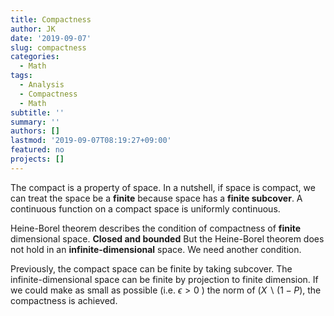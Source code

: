 ```yaml
---
title: Compactness
author: JK
date: '2019-09-07'
slug: compactness
categories:
  - Math
tags:
  - Analysis
  - Compactness
  - Math
subtitle: ''
summary: ''
authors: []
lastmod: '2019-09-07T08:19:27+09:00'
featured: no
projects: []
---
```


The compact is a property of space. In a nutshell, if space is compact, we can treat the space be a **finite** because space has a **finite subcover**. A continuous function on a compact space is uniformly continuous.  

Heine-Borel theorem describes the condition of compactness of **finite** dimensional space. **Closed and bounded** But the Heine-Borel theorem does not hold in an **infinite-dimensional** space. We need another condition.  

Previously, the compact space can be finite by taking subcover. The infinite-dimensional space can be finite by projection to finite dimension. If we could make as small as possible (i.e. $\epsilon > 0$ ) the norm of $(X\backslash(1-P)$, the compactness is achieved. 
